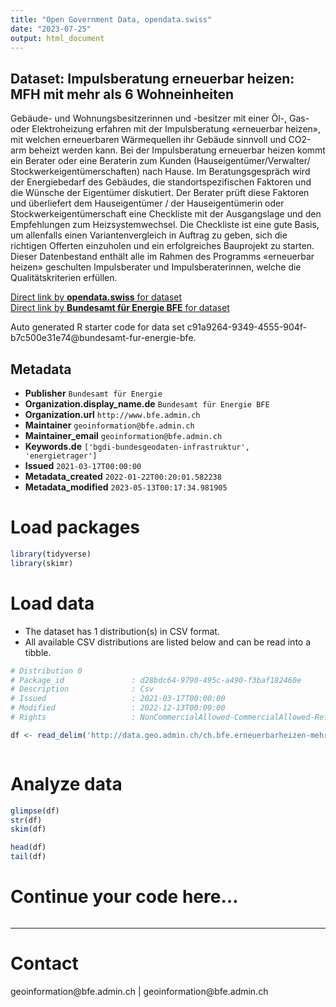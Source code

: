 ```yaml
---
title: "Open Government Data, opendata.swiss"
date: "2023-07-25"
output: html_document
---
```


## Dataset: Impulsberatung erneuerbar heizen: MFH mit mehr als 6 Wohneinheiten

Gebäude- und Wohnungsbesitzerinnen und -besitzer mit einer Öl-, Gas- oder Elektroheizung erfahren mit der Impulsberatung «erneuerbar heizen», mit welchen erneuerbaren Wärmequellen ihr Gebäude sinnvoll und CO2-arm beheizt werden kann. Bei der Impulsberatung erneuerbar heizen kommt ein Berater oder eine Beraterin zum Kunden (Hauseigentümer/Verwalter/ Stockwerkeigentümerschaften) nach Hause. Im Beratungsgespräch wird der Energiebedarf des Gebäudes, die standortspezifischen Faktoren und die Wünsche der Eigentümer diskutiert. Der Berater prüft diese Faktoren und überliefert dem Hauseigentümer / der Hauseigentümerin oder Stockwerkeigentümerschaft eine Checkliste mit der Ausgangslage und den Empfehlungen zum Heizsystemwechsel. Die Checkliste ist eine gute Basis, um allenfalls einen Variantenvergleich in Auftrag zu geben, sich die richtigen Offerten einzuholen und ein erfolgreiches Bauprojekt zu starten. Dieser Datenbestand enthält alle im Rahmen des Programms «erneuerbar heizen» geschulten Impulsberater und Impulsberaterinnen, welche die Qualitätskriterien erfüllen.

[Direct link by **opendata.swiss** for dataset](https://opendata.swiss/de/dataset/impulsberatung-erneuerbar-heizen-mfh-mit-mehr-als-6-wohneinheiten)<br>
[Direct link by **Bundesamt für Energie BFE** for dataset](https://www.bfe.admin.ch/impulsberatung)

Auto generated R starter code for data set c91a9264-9349-4555-904f-b7c500e31e74@bundesamt-fur-energie-bfe.

## Metadata

- **Publisher** `Bundesamt für Energie`
- **Organization.display_name.de** `Bundesamt für Energie BFE`
- **Organization.url** `http://www.bfe.admin.ch`
- **Maintainer** `geoinformation@bfe.admin.ch`
- **Maintainer_email** `geoinformation@bfe.admin.ch`
- **Keywords.de** `['bgdi-bundesgeodaten-infrastruktur', 'energietrager']`
- **Issued** `2021-03-17T00:00:00`
- **Metadata_created** `2022-01-22T00:20:01.582238`
- **Metadata_modified** `2023-05-13T00:17:34.981905`


# Load packages

```r

library(tidyverse)
library(skimr)

```

# Load data

-   The dataset has 1 distribution(s) in CSV format.
-   All available CSV distributions are listed below and can be read into a tibble.

```r

# Distribution 0
# Package_id               : d28bdc64-9790-495c-a490-f3baf182460e
# Description              : Csv
# Issued                   : 2021-03-17T00:00:00
# Modified                 : 2022-12-13T00:00:00
# Rights                   : NonCommercialAllowed-CommercialAllowed-ReferenceRequired

df <- read_delim('http://data.geo.admin.ch/ch.bfe.erneuerbarheizen-mehrfamilienhaeuser/csv/2056/ch.bfe.erneuerbarheizen-mehrfamilienhaeuser.zip')



```

# Analyze data

```r

glimpse(df)
str(df)
skim(df)

head(df)
tail(df)

```

# Continue your code here...

```r

```

------------------------------------------------------------------------

# Contact

geoinformation@bfe.admin.ch | geoinformation@bfe.admin.ch
